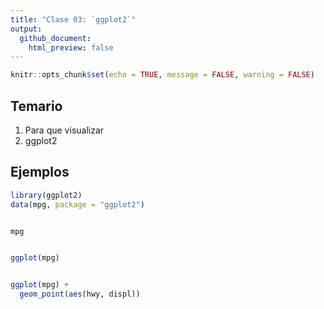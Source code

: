 ```yaml
---
title: "Clase 03: `ggplot2`"
output:
  github_document:
    html_preview: false
---
```


```r
knitr::opts_chunk$set(echo = TRUE, message = FALSE, warning = FALSE)
```

## Temario

1. Para que visualizar
1. ggplot2

## Ejemplos

```r
library(ggplot2)
data(mpg, package = "ggplot2")


mpg


ggplot(mpg)


ggplot(mpg) + 
  geom_point(aes(hwy, displ))

```

